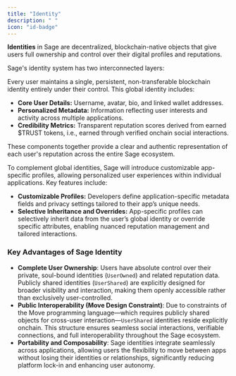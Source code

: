 ```yaml
---
title: "Identity"
description: " "
icon: "id-badge"
---
```


**Identities** in Sage are decentralized, blockchain-native objects that give users full ownership and control over their digital profiles and reputations.

Sage's identity system has two interconnected layers:

<Card title="Global Soul-bound Identity" icon="square-1" iconType="solid">
  Every user maintains a single, persistent, non-transferable blockchain identity entirely under their control. This global identity includes:

  - **Core User Details:** Username, avatar, bio, and linked wallet addresses.
  - **Personalized Metadata:** Information reflecting user interests and activity across multiple applications.
  - **Credibility Metrics:** Transparent reputation scores derived from earned \$TRUST tokens, i.e., earned through verified onchain social interactions.

  These components together provide a clear and authentic representation of each user's reputation across the entire Sage ecosystem.
</Card>

<Card title="App-Specific Profiles (In Development)" icon="square-2" iconType="solid">
  To complement global identities, Sage will introduce customizable app-specific profiles, allowing personalized user experiences within individual applications. Key features include:

  - **Customizable Profiles:** Developers define application-specific metadata fields and privacy settings tailored to their app’s unique needs.
  - **Selective Inheritance and Overrides:** App-specific profiles can selectively inherit data from the user’s global identity or override specific attributes, enabling nuanced reputation management and tailored interactions.
</Card>

### **Key Advantages of Sage Identity**

- **Complete User Ownership**: Users have absolute control over their private, soul-bound identities (`UserOwned`) and related reputation data. Publicly shared identities (`UserShared`) are explicitly designed for broader visibility and interaction, making them openly accessible rather than exclusively user-controlled.
- **Public Interoperability (Move Design Constraint)**: Due to constraints of the Move programming language—which requires publicly shared objects for cross-user interaction—`UserShared` identities reside explicitly onchain. This structure ensures seamless social interactions, verifiable connections, and full interoperability throughout the Sage ecosystem.
- **Portability and Composability**: Sage identities integrate seamlessly across applications, allowing users the flexibility to move between apps without losing their identities or relationships, significantly reducing platform lock-in and enhancing user autonomy.